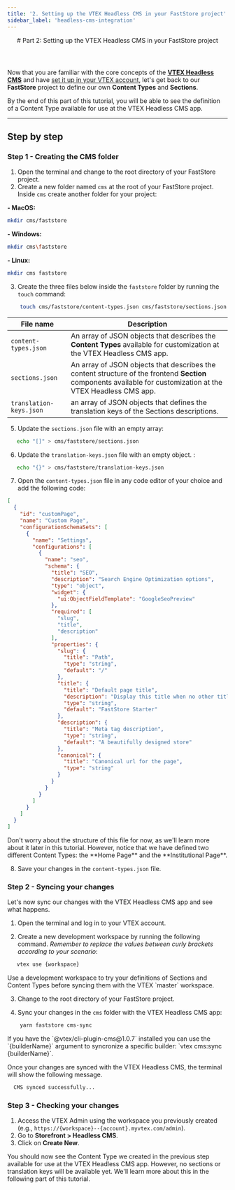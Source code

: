 ```yaml
---
title: '2. Setting up the VTEX Headless CMS in your FastStore project'
sidebar_label: 'headless-cms-integration'
---
```



<header>
# Part 2: Setting up the VTEX Headless CMS in your FastStore project
</header>

Now that you are familiar with the core concepts of the [**VTEX Headless CMS**](/docs/headless-cms-overview/overview-headless-cms) and have [set it up in your VTEX account](/docs/headless-cms-integration/1-configuring-the-vtex-account), let's get back to our **FastStore** project to define our own **Content Types** and **Sections**.

By the end of this part of this tutorial, you will be able to see the definition of a Content Type available for use at the VTEX Headless CMS app. 

---

## Step by step

### Step 1 - Creating the CMS folder

1. Open the terminal and change to the root directory of your FastStore project.
2. Create a new folder named `cms` at the root of your FastStore project. Inside `cms` create another folder for your project:

  **- MacOS:**

  ```bash
  mkdir cms/faststore
  ```


  **- Windows:**

  ```bash
  mkdir cms\faststore
  ```

  **- Linux:**

  ```bash
  mkdir cms faststore
  ```
3. Create the three files below inside the `faststore` folder by running the `touch` command:

```bash
    touch cms/faststore/content-types.json cms/faststore/sections.json cms/faststore/translation-keys.json
```

| File name                | Description                                                                                                                                                    |
| ------------------------ | -------------------------------------------------------------------------------------------------------------------------------------------------------------- |
| `content-types.json`     |  An array of JSON objects that describes the **Content Types** available for customization at the VTEX Headless CMS app.                                       |
| `sections.json`          | An array of JSON objects that describes the content structure of the frontend **Section** components available for customization at the VTEX Headless CMS app. |
|  `translation-keys.json` | an array of JSON objects that defines the translation keys of the Sections descriptions.                                                                       |

5. Update the `sections.json` file with an empty array:

```bash
   echo "[]" > cms/faststore/sections.json
```

6. Update the `translation-keys.json` file with an empty object. :

```bash
   echo "{}" > cms/faststore/translation-keys.json
```

7. Open the `content-types.json` file in any code editor of your choice and add the following code:

```json title="cms/faststore/content-types.json"
[
  {
    "id": "customPage",
    "name": "Custom Page",
    "configurationSchemaSets": [
      {
        "name": "Settings",
        "configurations": [
          {
            "name": "seo",
            "schema": {
              "title": "SEO",
              "description": "Search Engine Optimization options",
              "type": "object",
              "widget": {
                "ui:ObjectFieldTemplate": "GoogleSeoPreview"
              },
              "required": [
                "slug",
                "title",
                "description"
              ],
              "properties": {
                "slug": {
                  "title": "Path",
                  "type": "string",
                  "default": "/"
                },
                "title": {
                  "title": "Default page title",
                  "description": "Display this title when no other title is available",
                  "type": "string",
                  "default": "FastStore Starter"
                },
                "description": {
                  "title": "Meta tag description",
                  "type": "string",
                  "default": "A beautifully designed store"
                },
                "canonical": {
                  "title": "Canonical url for the page",
                  "type": "string"
                }
              }
            }
          }
        ]
      }
    ]
  }
]
```
<Callout type="info" emoji="ℹ️">
  Don't worry about the structure of this file for now, as we'll learn more about it later in this tutorial. However, notice that we have defined two different Content Types: the **Home Page** and the **Institutional Page**.
</Callout>

8. Save your changes in the `content-types.json` file.

### Step 2 - Syncing your changes

Let's now sync our changes with the VTEX Headless CMS app and see what happens.

1. Open the terminal and log in to your VTEX account.

2. Create a new development workspace by running the following command. *Remember to replace the values between curly brackets according to your scenario*:

```bash
   vtex use {workspace}
```

<Callout type="warning" emoji="⚠️">
  Use a development workspace to try your definitions of Sections and Content Types before syncing them with the VTEX `master` workspace.
</Callout>

3. Change to the root directory of your FastStore project.

4. Sync your changes in the `cms` folder with the VTEX Headless CMS app:

```bash
    yarn faststore cms-sync
```

<Callout type="warning" emoji="⚠️">
   If you have the `@vtex/cli-plugin-cms@1.0.7` installed you can use the `{builderName}` argument to syncronize a specific builder: `vtex cms:sync {builderName}`.
</Callout>

Once your changes are synced with the VTEX Headless CMS, the terminal will show the following message.

```bash
  CMS synced successfully...
```

### Step 3 - Checking your changes

1. Access the VTEX Admin using the workspace you previously created (e.g., `https://{workspace}--{account}.myvtex.com/admin`).
2. Go to **Storefront > Headless CMS**.
3. Click on **Create New**.

You should now see the Content Type we created in the previous step available for use at the VTEX Headless CMS app. However, no sections or translation keys will be available yet. We'll learn more about this in the following part of this tutorial.

